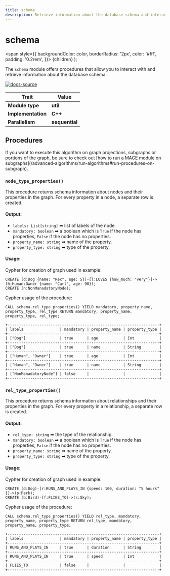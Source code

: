 ```yaml
---
title: schema
description: Retrieve information about the database schema and interact with it.
---
```



# schema

<span
style={{
  backgroundColor: color,
  borderRadius: '2px',
  color: '#fff',
  padding: '0.2rem',
}}>
{children}
</span>
);


The `schema` module offers procedures that allow you to interact with and retrieve information about the database schema.

[![docs-source](https://img.shields.io/badge/source-schema-FB6E00?logo=github&style=for-the-badge)](https://github.com/memgraph/mage/tree/main/cpp/schema_module)

| Trait               | Value                                                 |
| ------------------- | ----------------------------------------------------- |
| **Module type**     | <Highlight color="#FB6E00">**util**</Highlight>  |
| **Implementation**  | <Highlight color="#FB6E00">**C++**</Highlight>        |
| **Parallelism**     | <Highlight color="#FB6E00">**sequential**</Highlight> |

## Procedures

<Callout type="info">
If you want to execute this algorithm on graph projections, subgraphs or portions of the graph, be sure to check out [how to run a MAGE module on subgraphs](/advanced-algorithms/run-algorithms#run-procedures-on-subgraph).
</Callout>

### `node_type_properties()`

This procedure returns schema information about nodes and their properties in the graph. For every property in a node, a separate row is created.

#### Output:

- `labels: List[string]` ➡ list of labels of the node.
- `mandatory: boolean` ➡ a boolean which is `True` if the node has properties, `False` if the node has no properties.
- `property_name: string` ➡ name of the property.
- `property_type: string` ➡ type of the property.

#### Usage:

Cypher for creation of graph used in example:

```cypher
CREATE (d:Dog {name: "Rex", age: 5})-[l:LOVES {how_much: "very"}]->(h:Human:Owner {name: "Carl", age: 90});
CREATE (n:NonManadatoryNode);
```
Cypher usage of the procedure:

```cypher
CALL schema.rel_type_properties() YIELD mandatory, property_name, property_type, rel_type RETURN mandatory, property_name, property_type, rel_type;
```

```plaintext
+-------------------------------------------------------------------+
| labels                | mandatory | property_name | property_type |
+-------------------------------------------------------------------+
| ["Dog"]               | true      | age           | Int           |
+-------------------------------------------------------------------+
| ["Dog"]               | true      | name          | String        |
+-------------------------------------------------------------------+
| ["Human", "Owner"]    | true      | age           | Int           |
+-------------------------------------------------------------------+
| ["Human", "Owner"]    | true      | name          | String        |
+-------------------------------------------------------------------+
| ["NonManadatoryNode"] | false     |               |               |
+-------------------------------------------------------------------+
```

### `rel_type_properties()`

This procedure returns schema information about relationships and their properties in the graph. For every property in a relationship, a separate row is created.

#### Output:

- `rel_type: string` ➡ the type of the relationship.
- `mandatory: boolean` ➡ a boolean which is `True` if the node has properties, `False` if the node has no properties.
- `property_name: string` ➡ name of the property.
- `property_type: string` ➡ type of the property.

#### Usage:

Cypher for creation of graph used in example:

```cypher
CREATE (d:Dog)-[r:RUNS_AND_PLAYS_IN {speed: 100, duration: "5 hours" }]->(p:Park);
CREATE (b:Bird)-[f:FLIES_TO]->(s:Sky);
```
Cypher usage of the procedure:

```cypher
CALL schema.rel_type_properties() YIELD rel_type, mandatory, property_name, property_type RETURN rel_type, mandatory, property_name, property_type;
```

```plaintext
+-------------------------------------------------------------------+
| labels                | mandatory | property_name | property_type |
+-------------------------------------------------------------------+
| RUNS_AND_PLAYS_IN     | true      | duration      | String        |
+-------------------------------------------------------------------+
| RUNS_AND_PLAYS_IN     | true      | speed         | Int           |
+-------------------------------------------------------------------+
| FLIES_TO              | false     |               |               |
+-------------------------------------------------------------------+

```